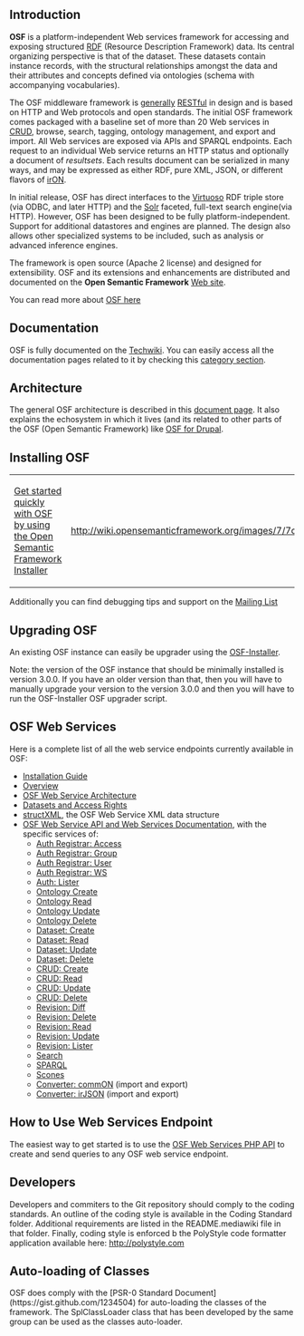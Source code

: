 == Introduction ==

'''OSF''' is a platform-independent Web services framework for accessing and exposing structured [http://wiki.opensemanticframework.org/index.php/RDF_Concept RDF] (Resource Description Framework) data. Its central organizing perspective is that of the dataset. These datasets contain instance records, with the structural relationships amongst the data and their attributes and concepts defined via ontologies (schema with accompanying vocabularies).

The OSF middleware framework is [http://www.mkbergman.com/?p=499 generally] [http://wiki.opensemanticframework.org/index.php/REST_Concept RESTful] in design and is based on HTTP and Web protocols and open standards. The initial OSF framework comes packaged with a baseline set of more than 20 Web services in [http://wiki.opensemanticframework.org/index.php/CRUD_Concept CRUD], browse, search, tagging, ontology management, and export and import. All Web services are exposed via APIs and SPARQL endpoints. Each request to an individual Web service returns an HTTP status and optionally a document of ''resultsets''. Each results document can be serialized in many ways, and may be expressed as either RDF, pure XML, JSON, or different flavors of [http://wiki.opensemanticframework.org/index.php/Introduction_to_irON irON].

In initial release, OSF has direct interfaces to the [http://wiki.opensemanticframework.org/index.php/Virtuoso Virtuoso] RDF triple store (via ODBC, and later HTTP) and the [http://wiki.opensemanticframework.org/index.php/Solr Solr] faceted, full-text search engine(via HTTP). However, OSF has been designed to be fully platform-independent. Support for additional datastores and engines are planned. The design also allows other specialized systems to be included, such as analysis or advanced inference engines.

The framework is open source (Apache 2 license) and designed for extensibility. OSF and its extensions and enhancements are distributed and documented on the '''Open Semantic Framework''' [http://opensemanticframework.org/  Web site].

You can read more about [http://wiki.opensemanticframework.org/index.php/Open_Semantic_Framework OSF here]

== Documentation ==

OSF is fully documented on the [http://wiki.opensemanticframework.org Techwiki]. You can easily access all the documentation pages related to it by checking this [http://wiki.opensemanticframework.org/index.php/Category:Open_Semantic_Framework category section].

== Architecture ==

The general OSF architecture is described in this [http://wiki.opensemanticframework.org/index.php/OSF_Web_Service_Architecture document page]. It also explains the echosystem in which it lives (and its related to other parts of the OSF (Open Semantic Framework) like [http://drupal.org/project/osf OSF for Drupal].

== Installing OSF ==

{|
|-
| [https://github.com/structureddynamics/Open-Semantic-Framework-Installer Get started  quickly with OSF by using the Open Semantic Framework Installer]
| [[http://wiki.opensemanticframework.org/images/7/7d/Osf_installer.png]]
|}

Additionally you can find debugging tips and support on the [http://groups.google.com/group/open-semantic-framework Mailing List]

== Upgrading OSF ==

An existing OSF instance can easily be upgrader using the [https://github.com/structureddynamics/Open-Semantic-Framework-Installer OSF-Installer].

Note: the version of the OSF instance that should be minimally installed is version 3.0.0. If you have an older version than that, then you will have to manually upgrade your version to the version 3.0.0 and then you will have to run the OSF-Installer OSF upgrader script.

== OSF Web Services ==

Here is a complete list of all the web service endpoints currently available in OSF:

* [http://wiki.opensemanticframework.org/index.php/OSF_Installer Installation Guide]
* [http://wiki.opensemanticframework.org/index.php/OSF_Web_Service Overview]
* [http://wiki.opensemanticframework.org/index.php/OSF_Web_Service_Architecture OSF Web Service Architecture]
* [http://wiki.opensemanticframework.org/index.php/OSF_Web_Services_Permissions Datasets and Access Rights]
* [http://wiki.opensemanticframework.org/index.php/structXML structXML], the OSF Web Service XML data structure
* [http://wiki.opensemanticframework.org/index.php/OSF_Web_Service_API_and_Web_Services_Documentation OSF Web Service API and Web Services Documentation], with the specific services of:
** [http://wiki.opensemanticframework.org/index.php/Auth_Registrar:_Access Auth Registrar: Access]
** [http://wiki.opensemanticframework.org/index.php/Auth_Registrar:_Group Auth Registrar: Group]
** [http://wiki.opensemanticframework.org/index.php/Auth_Registrar:_User Auth Registrar: User]
** [http://wiki.opensemanticframework.org/index.php/Auth_Registrar:_WS Auth Registrar: WS]
** [http://wiki.opensemanticframework.org/index.php/Auth:_Lister Auth: Lister]
** [http://wiki.opensemanticframework.org/index.php/Ontology_reate Ontology Create]
** [http://wiki.opensemanticframework.org/index.php/Ontology_Read Ontology Read]
** [http://wiki.opensemanticframework.org/index.php/Ontology_Update Ontology Update]
** [http://wiki.opensemanticframework.org/index.php/Ontology_Delete Ontology Delete]
** [http://wiki.opensemanticframework.org/index.php/Dataset:_Create Dataset: Create]
** [http://wiki.opensemanticframework.org/index.php/Dataset:_Read Dataset: Read]
** [http://wiki.opensemanticframework.org/index.php/Dataset:_Update Dataset: Update]
** [http://wiki.opensemanticframework.org/index.php/Dataset:_Delete Dataset: Delete]
** [http://wiki.opensemanticframework.org/index.php/CRUD:_Create CRUD: Create]
** [http://wiki.opensemanticframework.org/index.php/CRUD:_Read CRUD: Read]
** [http://wiki.opensemanticframework.org/index.php/CRUD:_Update CRUD: Update]
** [http://wiki.opensemanticframework.org/index.php/CRUD:_Delete CRUD: Delete]
** [http://wiki.opensemanticframework.org/index.php/Revision:_Diff Revision: Diff]
** [http://wiki.opensemanticframework.org/index.php/Revision:_Delete Revision: Delete]
** [http://wiki.opensemanticframework.org/index.php/Revision:_Read Revision: Read]
** [http://wiki.opensemanticframework.org/index.php/Revision:_Update Revision: Update]
** [http://wiki.opensemanticframework.org/index.php/Revision:_Lister Revision: Lister]
** [http://wiki.opensemanticframework.org/index.php/Search Search]
** [http://wiki.opensemanticframework.org/index.php/SPARQL SPARQL]
** [http://wiki.opensemanticframework.org/index.php/Scones Scones]
** [http://wiki.opensemanticframework.org/index.php/Converter:_commON Converter: commON] (import and export)
** [http://wiki.opensemanticframework.org/index.php/Converter:_irJSON Converter: irJSON] (import and export)

== How to Use Web Services Endpoint ==

The easiest way to get started is to use the [https://github.com/StructuredDynamics/OSF-Web-Services-PHP-API OSF Web Services PHP API] to create and send queries to any OSF web service endpoint.

== Developers ==

Developers and commiters to the Git repository should comply to the coding standards. An outline of the coding style is available in the Coding Standard folder. Additional requirements are listed in the README.mediawiki file in that folder. Finally, coding style is enforced b the PolyStyle code formatter application available here: http://polystyle.com

==Auto-loading of Classes==

OSF does comply with the [PSR-0 Standard Document](https://gist.github.com/1234504) 
for auto-loading the classes of the framework. The SplClassLoader class that has been developed by
the same group can be used as the classes auto-loader.
